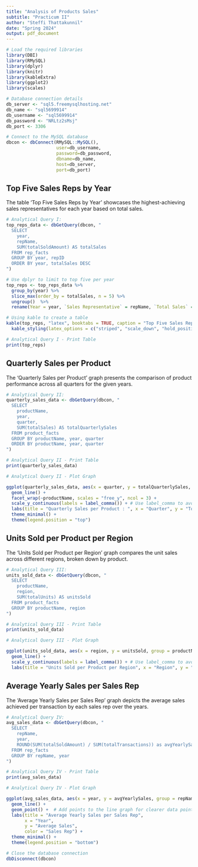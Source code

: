 ---
title: "Analysis of Products Sales"
subtitle: "Practicum II"
author: "Steffi Thattakunnil"
date: "Spring 2024"
output: pdf_document
---

```{r setupConnection, echo=FALSE, message=FALSE, warning=FALSE}
# Load the required libraries
library(DBI)
library(RMySQL)
library(dplyr)
library(knitr)
library(kableExtra)
library(ggplot2)
library(scales)

# Database connection details
db_server <- "sql5.freemysqlhosting.net"
db_name <- "sql5699914"
db_username <- "sql5699914"
db_password <- "NRLtz2sMsj"
db_port <- 3306

# Connect to the MySQL database
dbcon <- dbConnect(RMySQL::MySQL(), 
                   user=db_username, 
                   password=db_password, 
                   dbname=db_name, 
                   host=db_server, 
                   port=db_port)
```

## Top Five Sales Reps by Year

The table 'Top Five Sales Reps by Year' showcases the highest-achieving sales representatives for each year based on total sales. 
```{r topReps, echo=FALSE, message=FALSE, warning=FALSE}

# Analytical Query I:
top_reps_data <- dbGetQuery(dbcon, "
  SELECT
    year,
    repName,
    SUM(totalSoldAmount) AS totalSales
  FROM rep_facts
  GROUP BY year, repID
  ORDER BY year, totalSales DESC
")

# Use dplyr to limit to top five per year
top_reps <- top_reps_data %>%
  group_by(year) %>%
  slice_max(order_by = totalSales, n = 5) %>%
  ungroup()  %>%
  rename(Year = year, `Sales Representative` = repName, `Total Sales` = totalSales)

# Using kable to create a table
kable(top_reps, "latex", booktabs = TRUE, caption = "Top Five Sales Reps by Year") %>%
  kable_styling(latex_options = c("striped", "scale_down", "hold_position"))

```

```{r topRepsTable, echo=FALSE, eval=FALSE, message=FALSE, warning=FALSE}

# Analytical Query I - Print Table
print(top_reps)

```

\newpage
## Quarterly Sales per Product

The 'Quarterly Sales per Product' graph presents the comparison of product performance across all quarters for the given years.

```{r quarterlySales, echo=FALSE, message=FALSE, warning=FALSE}

# Analytical Query II:
quarterly_sales_data <- dbGetQuery(dbcon, "
  SELECT
    productName,
    year,
    quarter,
    SUM(totalSales) AS totalQuarterlySales
  FROM product_facts
  GROUP BY productName, year, quarter
  ORDER BY productName, year, quarter
")

```

```{r quarterlySalesTable, echo=FALSE, eval=FALSE, message=FALSE, warning=FALSE}

# Analytical Query II - Print Table
print(quarterly_sales_data)

```

```{r quarterylySalesGraph, fig.width=10, fig.height=8, echo=FALSE, message=FALSE, warning=FALSE}

# Analytical Query II - Plot Graph

ggplot(quarterly_sales_data, aes(x = quarter, y = totalQuarterlySales, group = year, color = year)) +
  geom_line() +
  facet_wrap(~productName, scales = "free_y", ncol = 3) + 
  scale_y_continuous(labels = label_comma()) + # Use label_comma to avoid scientific notation
  labs(title = "Quarterly Sales per Product : ", x = "Quarter", y = "Total Sales Amount") +
  theme_minimal() +
  theme(legend.position = "top") 

```


\newpage
## Units Sold per Product per Region

The 'Units Sold per Product per Region' graph compares the unit sales across different regions, broken down by product. 

```{r unitsSold, echo=FALSE, message=FALSE, warning=FALSE}

# Analytical Query III:
units_sold_data <- dbGetQuery(dbcon, "
  SELECT
    productName,
    region,
    SUM(totalUnits) AS unitsSold
  FROM product_facts
  GROUP BY productName, region
")

```

```{r unitsSoldTable, echo=FALSE, eval=FALSE, message=FALSE, warning=FALSE}

# Analytical Query III - Print Table
print(units_sold_data)

```

```{r unitsSoldGraph, echo=FALSE, message=FALSE, warning=FALSE}

# Analytical Query III - Plot Graph

ggplot(units_sold_data, aes(x = region, y = unitsSold, group = productName, color = productName)) +
  geom_line() +
  scale_y_continuous(labels = label_comma()) + # Use label_comma to avoid scientific notation
  labs(title = "Units Sold per Product per Region", x = "Region", y = "Units Sold")
```


\newpage
## Average Yearly Sales per Sales Rep

The 'Average Yearly Sales per Sales Rep' graph depicts the average sales achieved per transaction by each sales rep over the years.

```{r avgSales, echo=FALSE, message=FALSE, warning=FALSE}

# Analytical Query IV:
avg_sales_data <- dbGetQuery(dbcon, "
  SELECT
    repName,
    year,
    ROUND(SUM(totalSoldAmount) / SUM(totalTransactions)) as avgYearlySales
  FROM rep_facts 
  GROUP BY repName, year
")

```

```{r avgSalesTable, echo=FALSE, eval=FALSE, message=FALSE, warning=FALSE}

# Analytical Query IV - Print Table
print(avg_sales_data)

```

```{r avgSalesGraph, echo=FALSE, message=FALSE, warning=FALSE}

# Analytical Query IV - Plot Graph

ggplot(avg_sales_data, aes(x = year, y = avgYearlySales, group = repName, color = repName)) +
  geom_line() +
  geom_point() +  # Add points to the line graph for clearer data points
  labs(title = "Average Yearly Sales per Sales Rep",
       x = "Year",
       y = "Average Sales",
       color = "Sales Rep") +
  theme_minimal() +
  theme(legend.position = "bottom")  

```



```{r disconnectDB, echo=FALSE, eval=FALSE, message=FALSE, warning=FALSE}

# Close the database connection
dbDisconnect(dbcon)

```